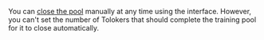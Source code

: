 <Cut title="Can I automatically pause accepting applications for the training pool if the necessary number of Tolokers have been trained and are already doing the tasks?">

You can [close the pool](/docs/guide/pool-run-and-stop) manually at any time using the interface. However, you can't set the number of Tolokers that should complete the training pool for it to close automatically.

</Cut>